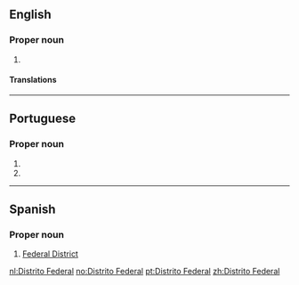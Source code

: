 ==English==
{{wikipedia|dab=Distrito Federal}}

===Proper noun===
{{en-proper noun}}

# {{alternative form of|Federal District|lang=en}}

====Translations====
{{trans-see|Federal District}}

----

==Portuguese==

===Proper noun===
{{pt-proper noun|m|head=[[distrito|Distrito]] [[federal|Federal]]}}

# {{place:Brazil/federal district|pt|Federal District}}
# {{place|pt|state|c/Mexico|t1=Federal District}}

----

==Spanish==

===Proper noun===
{{head|es|proper noun|head=[[distrito|Distrito]] [[federal|Federal]]|g=m}}

# [[Federal District]] {{gloss|the federal district in [[Mexico]] in which the country’s capital, [[Mexico City]] is located}}

[[nl:Distrito Federal]]
[[no:Distrito Federal]]
[[pt:Distrito Federal]]
[[zh:Distrito Federal]]